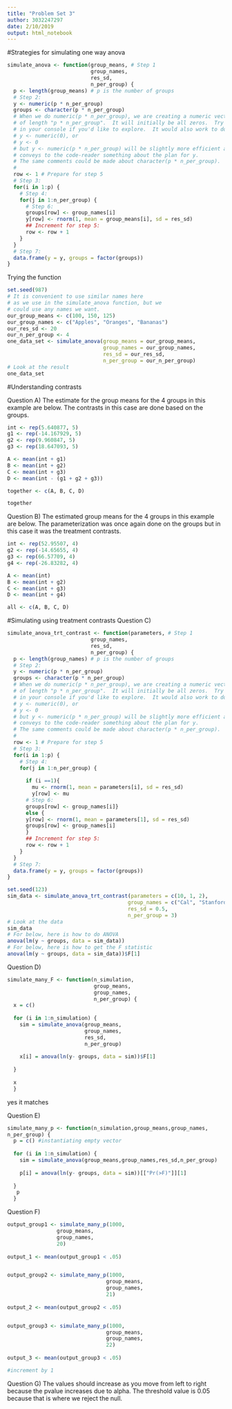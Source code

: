 ---
title: "Problem Set 3"
author: 3032247297
date: 2/10/2019
output: html_notebook
---

#Strategies for simulating one way anova

```{r}
simulate_anova <- function(group_means, # Step 1
                           group_names,
                           res_sd, 
                           n_per_group) { 
  p <- length(group_means) # p is the number of groups
  # Step 2:
  y <- numeric(p * n_per_group)
  groups <- character(p * n_per_group)
  # When we do numeric(p * n_per_group), we are creating a numeric vector 
  # of length "p * n_per_group".  It will initially be all zeros.  Try it
  # in your console if you'd like to explore.  It would also work to do:
  # y <- numeric(0), or
  # y <- 0
  # but y <- numeric(p * n_per_group) will be slightly more efficient and also
  # conveys to the code-reader something about the plan for y.
  # The same comments could be made about character(p * n_per_group).
  #
  row <- 1 # Prepare for step 5
  # Step 3:
  for(i in 1:p) {
    # Step 4:
    for(j in 1:n_per_group) {
      # Step 6:
      groups[row] <- group_names[i]
      y[row] <- rnorm(1, mean = group_means[i], sd = res_sd)
      ## Increment for step 5:
      row <- row + 1
    }
  }
  # Step 7:
  data.frame(y = y, groups = factor(groups))
}
```

Trying the function
```{r}
set.seed(987)
# It is convenient to use similar names here
# as we use in the simulate_anova function, but we
# could use any names we want.
our_group_means <- c(100, 150, 125)
our_group_names <- c("Apples", "Oranges", "Bananas")
our_res_sd <- 20
our_n_per_group <- 4
one_data_set <- simulate_anova(group_means = our_group_means,
                               group_names = our_group_names,
                               res_sd = our_res_sd,
                               n_per_group = our_n_per_group)
# Look at the result
one_data_set
```


#Understanding contrasts

Question A)
The estimate for the group means for the 4 groups in this example are below. The contrasts in this case are done based on the groups.
```{r}
int <- rep(5.640877, 5)
g1 <- rep(-14.167929, 5)
g2 <- rep(9.960847, 5)
g3 <- rep(18.647093, 5)

A <- mean(int + g1)
B <- mean(int + g2)
C <- mean(int + g3)
D <- mean(int - (g1 + g2 + g3))

together <- c(A, B, C, D)

together
```



Question B)
The estimated group means for the 4 groups in this example are below. The parameterization was once again done on the groups but in this case it was the treatment contrasts.

```{r}
int <- rep(52.95507, 4)
g2 <- rep(-14.65655, 4)
g3 <- rep(66.57709, 4)
g4 <- rep(-26.83282, 4)

A <- mean(int)
B <- mean(int + g2)
C <- mean(int + g3)
D <- mean(int + g4)

all <- c(A, B, C, D)
```


#Simulating using treatment contrasts
Question C)
```{r}
simulate_anova_trt_contrast <- function(parameters, # Step 1
                           group_names,
                           res_sd, 
                           n_per_group) { 
  p <- length(group_names) # p is the number of groups
  # Step 2:
  y <- numeric(p * n_per_group)
  groups <- character(p * n_per_group)
  # When we do numeric(p * n_per_group), we are creating a numeric vector 
  # of length "p * n_per_group".  It will initially be all zeros.  Try it
  # in your console if you'd like to explore.  It would also work to do:
  # y <- numeric(0), or
  # y <- 0
  # but y <- numeric(p * n_per_group) will be slightly more efficient and also
  # conveys to the code-reader something about the plan for y.
  # The same comments could be made about character(p * n_per_group).
  #
  row <- 1 # Prepare for step 5
  # Step 3:
  for(i in 1:p) {
    # Step 4:
    for(j in 1:n_per_group) {
      
      if (i ==1){
        mu <- rnorm(1, mean = parameters[i], sd = res_sd)
        y[row] <- mu
      # Step 6:
      groups[row] <- group_names[i]}
      else {
      y[row] <- rnorm(1, mean = parameters[1], sd = res_sd)
      groups[row] <- group_names[i]
      }
      ## Increment for step 5:
      row <- row + 1
    }
  }
  # Step 7:
  data.frame(y = y, groups = factor(groups))
}
```


<!--Demonstrating that it works-->
```{r}
set.seed(123)
sim_data <- simulate_anova_trt_contrast(parameters = c(10, 1, 2),
                                       group_names = c("Cal", "Stanford", "UCLA"),
                                       res_sd = 0.5,
                                       n_per_group = 3)
# Look at the data
sim_data
# For below, here is how to do ANOVA
anova(lm(y ~ groups, data = sim_data))
# For below, here is how to get the F statistic
anova(lm(y ~ groups, data = sim_data))$F[1]
```


Question D)
```{r}
simulate_many_F <- function(n_simulation, 
                            group_means,
                            group_names,
                            n_per_group) {
  x = c()
  
  for (i in 1:n_simulation) {
    sim = simulate_anova(group_means,
                         group_names,
                         res_sd,
                         n_per_group)
    
    x[i] = anova(ln(y- groups, data = sim))$F[1]
    
  }
  
  x
  }
```
yes it matches



Question E)

```{r}
simulate_many_p <- function(n_simulation,group_means,group_names,
n_per_group) {
  p = c() #instantiating empty vector
  
  for (i in 1:n_simulation) {
    sim = simulate_anova(group_means,group_names,res_sd,n_per_group)
    
    p[i] = anova(ln(y- groups, data = sim))[["Pr(>F)"]][1]
    
  }
   p
  }


```


Question F)
```{r}


output_group1 <- simulate_many_p(1000, 
                group_means,
                group_names,
                20)  
                          
output_1 <- mean(output_group1 < .05)


output_group2 <- simulate_many_p(1000, 
                                group_means,
                                group_names,
                                21) 
                                
output_2 <- mean(output_group2 < .05)    


output_group3 <- simulate_many_p(1000, 
                                group_means,
                                group_names,
                                22)
                                
output_3 <- mean(output_group3 < .05)

#increment by 1


```


Question G)
The values should increase as you move from left to right because the pvalue increases due to alpha. The threshold value is 0.05 because that is where we reject the null.
















